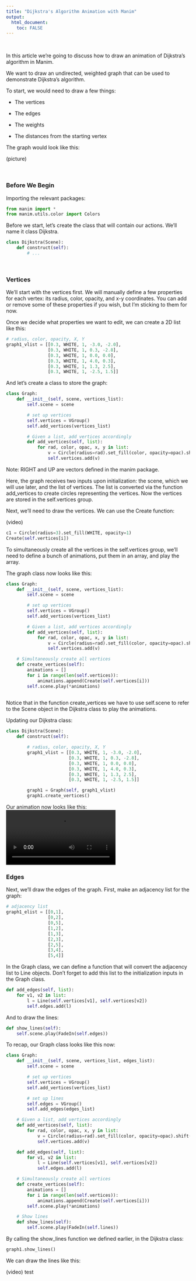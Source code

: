 ```yaml
---
title: "Dijkstra's Algorithm Animation with Manim"
output: 
  html_document:
    toc: FALSE
---
```


&nbsp;

<p>In this article we're going to discuss how to draw an animation of Dijkstra's algorithm in Manim.</p>

We want to draw an undirected, weighted graph that can be used to demonstrate Dijkstra's algorithm.

To start, we would need to draw a few things:

- The vertices

- The edges

- The weights

- The distances from the starting vertex

The graph would look like this:

(picture)

&nbsp;

### Before We Begin

Importing the relevant packages:

```python
from manim import *
from manim.utils.color import Colors
```
Before we start, let's create the class that will contain our actions. We'll name it class Dijkstra.

```python
class Dijkstra(Scene):
    def construct(self):
        # ...
```

&nbsp;
        
### Vertices

We'll start with the vertices first. We will manually define a few properties for each vertex: its radius, color, opacity, and x-y coordinates. You can add or remove some of these properties if you wish, but I'm sticking to them for now.

Once we decide what properties we want to edit, we can create a 2D list like this:

```python
# radius, color, opacity, X, Y
graph1_vlist = [[0.3, WHITE, 1, -3.0, -2.0],
                [0.3, WHITE, 1, 0.3, -2.8],
                [0.3, WHITE, 1, 0.0, 0.0],
                [0.3, WHITE, 1, 4.0, 0.3],
                [0.3, WHITE, 1, 1.3, 2.5],
                [0.3, WHITE, 1, -2.5, 1.5]]
```

And let's create a class to store the graph:

```python
class Graph:
    def __init__(self, scene, vertices_list):
        self.scene = scene

        # set up vertices
        self.vertices = VGroup()
        self.add_vertices(vertices_list)

        # Given a list, add vertices accordingly
        def add_vertices(self, list):
            for rad, color, opac, x, y in list:
                v = Circle(radius=rad).set_fill(color, opacity=opac).shift(RIGHT*x + UP*y)
                self.vertices.add(v)
```

Note: RIGHT and UP are vectors defined in the manim package.

Here, the graph receives two inputs upon initialization: the scene, which we will use later, and the list of vertices. The list is converted via the function add_vertices to create circles representing the vertices. Now the vertices are stored in the self.vertices group.

Next, we'll need to draw the vertices. We can use the Create function:

(video)

```python
c1 = Circle(radius=3).set_fill(WHITE, opacity=1)
Create(self.vertices[i])
```

To simultaneously create all the vertices in the self.vertices group, we'll need to define a bunch of animations, put them in an array, and play the array.

The graph class now looks like this:

```python
class Graph:
    def __init__(self, scene, vertices_list):
        self.scene = scene

        # set up vertices
        self.vertices = VGroup()
        self.add_vertices(vertices_list)

        # Given a list, add vertices accordingly
        def add_vertices(self, list):
            for rad, color, opac, x, y in list:
                v = Circle(radius=rad).set_fill(color, opacity=opac).shift(RIGHT*x + UP*y)
                self.vertices.add(v)

    # Simultaneously create all vertices
    def create_vertices(self):
        animations = []
        for i in range(len(self.vertices)): 
            animations.append(Create(self.vertices[i]))
        self.scene.play(*animations)
        
```

Notice that in the function create_vertices we have to use self.scene to refer to the Scene object in the Dijkstra class to play the animations.

Updating our Dijkstra class:

```python
class Dijkstra(Scene):
    def construct(self):

        # radius, color, opacity, X, Y
        graph1_vlist = [[0.3, WHITE, 1, -3.0, -2.0],
                        [0.3, WHITE, 1, 0.3, -2.8],
                        [0.3, WHITE, 1, 0.0, 0.0],
                        [0.3, WHITE, 1, 4.0, 0.3],
                        [0.3, WHITE, 1, 1.3, 2.5],
                        [0.3, WHITE, 1, -2.5, 1.5]]

        graph1 = Graph(self, graph1_vlist)
        graph1.create_vertices()
```

Our animation now looks like this:
<video autosize=true controls>
  <source src="v2.mp4" type="video/mp4">
</video>

### Edges

Next, we'll draw the edges of the graph. First, make an adjacency list for the graph:

```python
# adjacency list
graph1_elist = [[0,1],
                [0,2],
                [0,5],
                [1,2],
                [1,3],
                [2,3],
                [2,5],
                [3,4],
                [5,4]]
```

In the Graph class, we can define a function that will convert the adjacency list to Line objects. Don't forget to add this list to the initialization inputs in the Graph class.

```python
def add_edges(self, list):
    for v1, v2 in list:
        l = Line(self.vertices[v1], self.vertices[v2])
        self.edges.add(l)
```

And to draw the lines:

```python
def show_lines(self):
    self.scene.play(FadeIn(self.edges))
```

To recap, our Graph class looks like this now:

```python
class Graph:
    def __init__(self, scene, vertices_list, edges_list):
        self.scene = scene

        # set up vertices
        self.vertices = VGroup()
        self.add_vertices(vertices_list) 

        # set up lines
        self.edges = VGroup()
        self.add_edges(edges_list)

    # Given a list, add vertices accordingly
    def add_vertices(self, list):
        for rad, color, opac, x, y in list:
            v = Circle(radius=rad).set_fill(color, opacity=opac).shift(RIGHT*x + UP*y)
            self.vertices.add(v)

    def add_edges(self, list):
        for v1, v2 in list:
            l = Line(self.vertices[v1], self.vertices[v2])
            self.edges.add(l)

    # Simultaneously create all vertices
    def create_vertices(self):
        animations = []
        for i in range(len(self.vertices)): 
            animations.append(Create(self.vertices[i]))
        self.scene.play(*animations)

    # Show lines
    def show_lines(self):
        self.scene.play(FadeIn(self.lines))
```

By calling the show_lines function we defined earlier, in the Dijkstra class:

```python
graph1.show_lines()
```

We can draw the lines like this:

(video)
test


